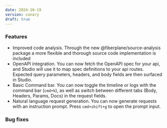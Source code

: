 ```yaml
---
date: 2024-10-19
version: canary
draft: true
---
```


### Features
* Improved code analysis. Through the new @fiberplane/source-analysis package a more flexible and thorough source code implementation is included
* OpenAPI integration. You can now fetch the OpenAPI spec for your api, and Studio will use it to map spec definitions to your api routes. Expected query parameters, headers, and body fields are then surfaced in Studio.
* Basic Command bar. You can now toggle the timeline or logs with the command bar (`cmd+k`), as well as switch between different tabs (Body, Headers, Params, Docs) in the request fields.
* Natural language request generation. You can now generate requests with an instruction prompt. Press `cmd+shift+g` to open the prompt input.

### Bug fixes
